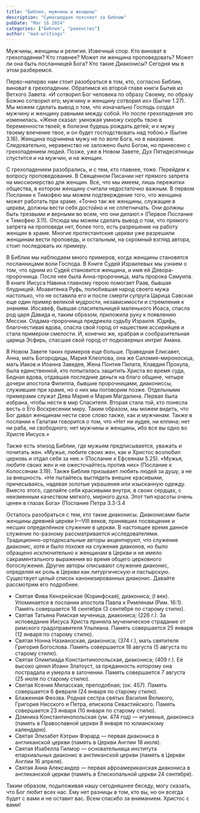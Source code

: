 ```yaml
---
title: "Библия, мужчины и женщины"
description: "Сумасшедшая поясняет за Библию"
pubDate: "Mar 16 2024"
categories: ["Библия", "равенство"]
author: "mad-writings"
---
```


Мужчины, женщины и религия. Извечный спор. Кто виноват в грехопадении? Кто главнее? Может ли женщина проповедовать? Может ли она быть посланницей Бога? Кто такие Диаконисы? Сегодня мы в этом разберемся.

Перво-наперво нам стоит разобраться в том, кто, согласно Библии, виноват в грехопадении. Обратимся ко второй главе книги Бытия из Ветхого Завета. «И сотворил Бог человека по образу Своему, по образу Божию сотворил его; мужчину и женщину сотворил их» (Бытие 1.27). Мы можем сделать вывод о том, что изначально Господь создал мужчину и женщину равными между собой. Но после грехопадения это изменилась. «Жене сказал: умножая умножу скорбь твою в беременности твоей; в болезни будешь рождать детей; и к мужу твоему влечение твое, и он будет господствовать над тобою.» (Бытие 3.16). Женщина подчинена мужу не по воле Бога, но в наказание. Следовательно, неравенство не заложено было Богом, но принесено с грехопадением людей. Позже, уже в Новом Завете, Дух Пятидесятницы спустится и на мужчин, и на женщин.

С грехопадением разобрались, и с тем, кто главнее, тоже. Перейдем к вопросу проповедования. В Священном Писании нет прямого запрета на миссионерство для женщин. Все, что мы имеем, лишь пережитки общества, в котором женщину считали недостаточно важным. В первом Послании к Тимофею мы можем подтверждение того, что женщина может работать при храме. «Точно так же женщины, служащие в церкви, должны вести себя достойно и не сплетничать. Они должны быть трезвыми и верными во всем, что они делают.» (Первое Послание к Тимофею 3.11). Отсюда мы можем сделать вывод о том, что прямого запрета на проповеди нет, более того, есть разрешение на работу женщин в храме. Многие протестантские церкви уже разрешили женщинам вести проповедь, и остальным, на скромный взгляд автора, стоит последовать их примеру.

В Библии мы наблюдаем много примеров, когда женщины становятся посланницами воли Господа. В Книге Судей Израилевых мы узнаем о том, что одним из Судей становится женщина, и имя ей Девора-пророчница. После нее была Анна-пророчница, мать пророка Самуила. В книге Иисуса Навина главному герою помогает Раав, бывшая блудницей. Моавитянка Руфь, полюбившая народ своего мужа настолько, что не оставила его и после смерти супруга Царица Савская еще один пример великой мудрости, независимости и стремления к знаниям. Иосавеф, бывшая спасительницей маленького Иоаса, спасла род царя Давида и, таким образом, приложила руку к появлению Мессии. Олдама-пророчница предрекла судьбу Израиля. Юдифь, благочестивая вдова, спасла свой город от нашествия ассирийцев и стала примером смелости. И, конечно же, храбрая и сообразительная царица Эсфирь, спасшая свой город от подковерных интриг Амана.

В Новом Завете таких примеров еще больше. Праведная Елисавет, Анна, мать Богородицы, Мария Клеопова, она же Саломия-мироносица, мать Иаков и Иоанна Заведея, Жена Понтия Пилата, Клавдия Прокула, была единственной, кто попыталась защитить Христа во время суда, Бедная вдова, отдавшая последние деньги на благо общине, четыре дочери апостола Филиппа, бывшие пророчницами, диакониссы, служившие при храме, но о них мы поговорим позже. Отдельными примерами служат Дева Мария и Мария Магдалина. Первая была избрана, чтобы нести в мир Спасителя. Вторая стала той, кто понесла весть о Его Воскресении миру. Таким образом, мы можем видеть, что Бог давал женщинам нести свое слово также, как и мужчинам. Также в послании к Галатам говорится о том, что «Нет ни иудея, ни еллина; нет ни раба, ни свободного; нет мужчины и женщины, ибо все вы одно во Христе Иисусе.»

Также есть эпизод Библии, где мужьям предписывается, уважать и почитать жен. «Мужья, любите своих жен, как и Христос возлюбил церковь и отдал себя за нее.» (Послание к Ефсеянам 5.25). «Мужья, любите своих жен и не ожесточайтесь против них» (Послание к Колоссянам 3.19). Также Библия призывает любить людей за душу, а не за внешность. «Не пытайтесь выглядеть внешне красивыми, причесываясь, надевая золотые украшения или изысканную одежду. Вместо этого, сделайте себя красивыми внутри, в своих сердцах, с неизменным качеством мягкого, мирного духа. Этот тип красоты очень ценен в глазах Бога» (Послание Петра 3.3-3.4

Осталось разобраться с тем, кто такие диаконисы. Диаконисами были женщины древней церкви I—VIII веков, принявших посвящение и несших определённое служение в церкви. В настоящее время данное служение по-разному рассматривается исследователями. Традиционно-ортодоксальные авторы акцентируют, что служение диаконис, хотя и было похоже на служение диаконов, но было обращено исключительно к женщинам в Церкви и не имело сакраментального выражения во время общего церковного богослужения. Другие авторы описывают служение диаконис, определяя их роль в Церкви как литургическую и пастырскую. Существует целый список канонизированных диаконис. Давайте рассмотрим его подробнее.

- Святая Фива Кенхрейская (Коринфская), диакониса; (I век). Упоминается в послании апостола Павла к Римлянам (Рим. 16:1). Память совершается 16 сентября (3 сентября по старому стилю).
- Святая Татьяна Римская мученица, диакониса; (226 г.). За исповедание Иисуса Христа приняла мученическое страдание от римского градоправителя Ульпиана. Память совершается 25 января (12 января по старому стилю).
- Святая Нонна Назианзская, диакониса; (374 г.), мать святителя Григория Богослова. Память совершается 18 августа (5 августа по старому стилю).
- Святая Олимпиада Константинопольская, диакониса; (409 г.). Её высоко ценил Иоанн Златоуст, за преданность которому она пострадала и умерла в заточении. Память совершается 7 августа (25 июля по старому стилю).
- Святая Ксения Миласская, преподобная; (ок. 457). Память совершается 6 февраля (24 января по старому стилю).
- Блаженная Феозва. Родная сестра святых Василия Великого, Григория Нисского и Петра, епископа Севастийского. Память совершается 23 января (10 января по старому стилю).
- Домника Константинопольская (ум. 474 год) — игуменья, диакониса (память в Православной церкви 8 января по юлианскому календарю).
- Святая Элизабет Кэтрин Фэрард — первая диакониса в англиканской церкви (память в Церкви Англии 18 июля).
- Святая Изабелла Гилмор — основательница института епархиальных диаконис в англиканской церкви (память в Церкви Англии 16 апреля).
- Святая Анна Александер — первая афроамериканская диакониса в англиканской церкви (память в Епископальной церкви 24 сентября).

Таким образом, подытоживая нашу сегодняшнее беседу, могу сказать, что Бог любит всех нас. Ему нет разницы в том, кто вы, но он всегда будет с вами и не оставит вас. Всем спасибо за вниманием. Христос с вами!
